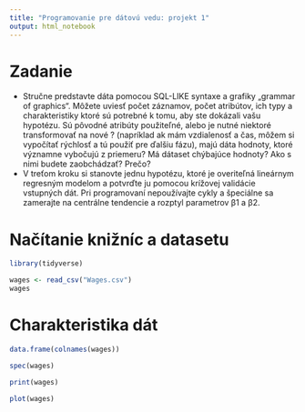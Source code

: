 ```yaml
---
title: "Programovanie pre dátovú vedu: projekt 1"
output: html_notebook
---
```


# Zadanie

* Stručne predstavte dáta pomocou SQL-LIKE syntaxe a grafiky „grammar of graphics“. Môžete uviesť počet záznamov, počet atribútov, ich typy a charakteristiky ktoré sú potrebné k tomu, aby ste dokázali vašu hypotézu. Sú pôvodné atribúty použiteľné, alebo je nutné niektoré transformovať na nové ? (napríklad ak mám vzdialenosť a čas, môžem si vypočítať rýchlosť a tú použiť pre ďalšiu fázu), majú dáta hodnoty, ktoré významne vybočujú z priemeru? Má dátaset chýbajúce hodnoty? Ako s nimi budete zaobchádzať? Prečo?
* V treťom kroku si stanovte jednu hypotézu, ktoré je overiteľná lineárnym regresným modelom a potvrďte ju pomocou krížovej validácie vstupných dát. Pri programovaní nepoužívajte cykly a špeciálne sa zamerajte na centrálne tendencie a rozptyl parametrov β1 a β2.

# Načítanie knižníc a datasetu

```r
library(tidyverse)
```

```r
wages <- read_csv("Wages.csv")
wages
```
# Charakteristika dát

```r
data.frame(colnames(wages))
```
```r
spec(wages)
```
```r
print(wages)
```

```r
plot(wages)
```




